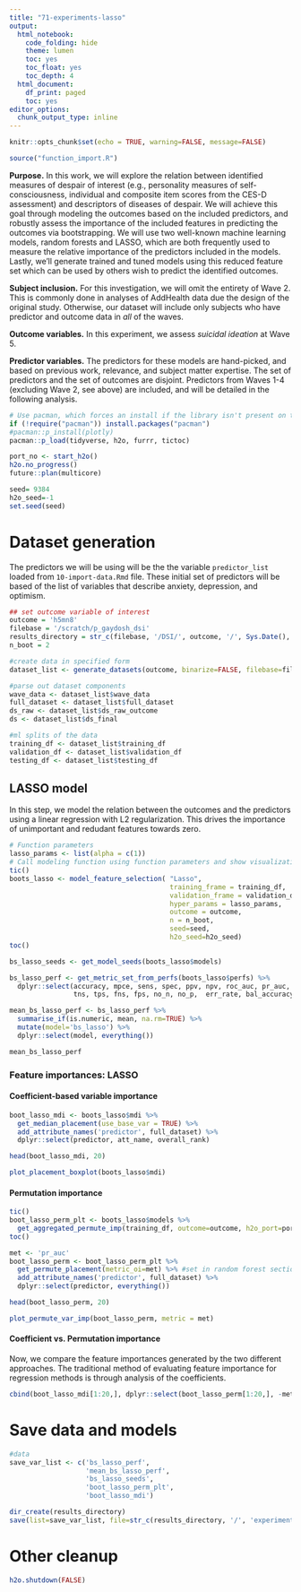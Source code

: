 ```yaml
---
title: "71-experiments-lasso"
output:
  html_notebook:
    code_folding: hide
    theme: lumen
    toc: yes
    toc_float: yes
    toc_depth: 4
  html_document:
    df_print: paged
    toc: yes
editor_options:
  chunk_output_type: inline
---
```


```r
knitr::opts_chunk$set(echo = TRUE, warning=FALSE, message=FALSE)
```

```r
source("function_import.R")
```

**Purpose.** In this work, we will explore the relation between identified measures of despair of interest (e.g., personality measures of self-consciousness, individual and composite item scores from the CES-D assessment) and descriptors of diseases of despair.  We will achieve this goal through modeling the outcomes based on the included predictors, and robustly assess the importance of the included features in predicting the outcomes via bootstrapping.  We will use two well-known machine learning models, random forests and LASSO, which are both frequently used to measure the relative importance of the predictors included in the models.  Lastly, we'll generate trained and tuned models using this reduced feature set which can be used by others wish to predict the identified outcomes.

**Subject inclusion.** For this investigation, we will omit the entirety of Wave 2.  This is commonly done in analyses of AddHealth data due the design of the original study.  Otherwise, our dataset will include only subjects who have predictor and outcome data in _all_ of the waves.

**Outcome variables.** In this experiment, we assess _suicidal ideation_ at Wave 5.  

**Predictor variables.** The predictors for these models are hand-picked, and based on previous work, relevance, and subject matter expertise. The set of predictors and the set of outcomes are disjoint.  Predictors from Waves 1-4 (excluding Wave 2, see above) are included, and will be detailed in the following analysis.

```r
# Use pacman, which forces an install if the library isn't present on the running machine
if (!require("pacman")) install.packages("pacman")
#pacman::p_install(plotly)
pacman::p_load(tidyverse, h2o, furrr, tictoc)

```

```r
port_no <- start_h2o()
h2o.no_progress()
future::plan(multicore)
```

```r
seed= 9384
h2o_seed=-1
set.seed(seed)
```

# Dataset generation

The predictors we will be using will be the the variable `predictor_list` loaded from `10-import-data.Rmd` file. These initial set of predictors will be based of the list of variables that describe anxiety, depression, and optimism.

```r
## set outcome variable of interest
outcome = 'h5mn8'
filebase = '/scratch/p_gaydosh_dsi'
results_directory = str_c(filebase, '/DSI/', outcome, '/', Sys.Date(), '/lasso')
n_boot = 2

#create data in specified form
dataset_list <- generate_datasets(outcome, binarize=FALSE, filebase=filebase, seed_val=seed)

#parse out dataset components
wave_data <- dataset_list$wave_data
full_dataset <- dataset_list$full_dataset
ds_raw <- dataset_list$ds_raw_outcome
ds <- dataset_list$ds_final

#ml splits of the data
training_df <- dataset_list$training_df
validation_df <- dataset_list$validation_df
testing_df <- dataset_list$testing_df

```

## LASSO model
In this step, we model the relation between the outcomes and the predictors using a linear regression with L2 regularization.  This drives the importance of unimportant and redudant features towards zero.

```r
# Function parameters
lasso_params <- list(alpha = c(1))
# Call modeling function using function parameters and show visualization of results.  Recommend the number of features that should be used.  Report performance metric stats.
tic()
boots_lasso <- model_feature_selection( "Lasso",
                                        training_frame = training_df,
                                        validation_frame = validation_df,
                                        hyper_params = lasso_params,
                                        outcome = outcome, 
                                        n = n_boot,
                                        seed=seed,
                                        h2o_seed=h2o_seed)
toc()
```

```r
bs_lasso_seeds <- get_model_seeds(boots_lasso$models)

bs_lasso_perf <- get_metric_set_from_perfs(boots_lasso$perfs) %>%
  dplyr::select(accuracy, mpce, sens, spec, ppv, npv, roc_auc, pr_auc,
                tns, tps, fns, fps, no_n, no_p,  err_rate, bal_accuracy, everything())
```


```r
mean_bs_lasso_perf <- bs_lasso_perf %>%
  summarise_if(is.numeric, mean, na.rm=TRUE) %>% 
  mutate(model='bs_lasso') %>%
  dplyr::select(model, everything())

mean_bs_lasso_perf
```

### Feature importances: LASSO
#### Coefficient-based variable importance
```r
boot_lasso_mdi <- boots_lasso$mdi %>%
  get_median_placement(use_base_var = TRUE) %>%
  add_attribute_names('predictor', full_dataset) %>%
  dplyr::select(predictor, att_name, overall_rank)

head(boot_lasso_mdi, 20)
```

```r
plot_placement_boxplot(boots_lasso$mdi)
```

#### Permutation importance
```r
tic()
boot_lasso_perm_plt <- boots_lasso$models %>%
  get_aggregated_permute_imp(training_df, outcome=outcome, h2o_port=port_no)
toc()
```

```r
met <- 'pr_auc'
boot_lasso_perm <- boot_lasso_perm_plt %>%
  get_permute_placement(metric_oi=met) %>% #set in random forest section
  add_attribute_names('predictor', full_dataset) %>%
  dplyr::select(predictor, everything())

head(boot_lasso_perm, 20)
```

```r
plot_permute_var_imp(boot_lasso_perm, metric = met)
```

#### Coefficient vs. Permutation importance
Now, we compare the feature importances generated by the two different approaches.  The traditional method of evaluating feature importance for regression methods is through analysis of the coefficients.
```r
cbind(boot_lasso_mdi[1:20,], dplyr::select(boot_lasso_perm[1:20,], -met))
```


# Save data and models
```r
#data
save_var_list <- c('bs_lasso_perf',
                   'mean_bs_lasso_perf',
                   'bs_lasso_seeds',
                   'boot_lasso_perm_plt',
                   'boot_lasso_mdi')

dir_create(results_directory)
save(list=save_var_list, file=str_c(results_directory, '/', 'experimental_lasso_results.RData'))

```

# Other cleanup
```r
h2o.shutdown(FALSE)
```



